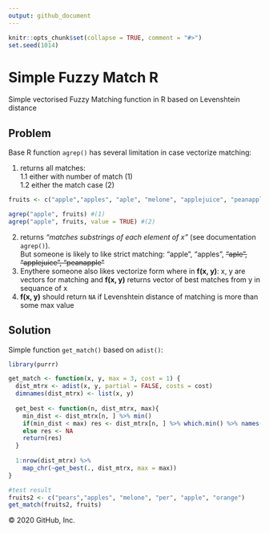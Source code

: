 ```yaml
---
output: github_document
---
```


```r
knitr::opts_chunk$set(collapse = TRUE, comment = "#>")
set.seed(1014)
```

# Simple Fuzzy Match R
Simple vectorised Fuzzy Matching function in R based on Levenshtein distance

## Problem

Base R function `agrep()` has several limitation in case vectorize matching:

1. returns all matches:  
1.1 either with number of match (1)  
1.2 either the match case (2)

```r
fruits <- c("apple","apples", "aple", "melone", "applejuice", "peanapple", "pear")

agrep("apple", fruits) #(1)
agrep("apple", fruits, value = TRUE) #(2)
```

2. returns *"matches substrings of each element of x"* (see documentation `agrep()`).  
But someone is likely to like strict matching: "apple", "apples", ~~"aple", "applejuice", "peanapple"~~ 
3. Enythere someone also likes vectorize form where in **f(x, y)**: x, y are vectors for matching and **f(x, y)** returns vector of best matches from y in sequance of x
4. **f(x, y)** should return `NA` if Levenshtein distance of matching is more than some max value  

## Solution
Simple function `get_match()` based on `adist()`:
```r
library(purrr)

get_match <- function(x, y, max = 3, cost = 1) {
  dist_mtrx <- adist(x, y, partial = FALSE, costs = cost) 
  dimnames(dist_mtrx) <- list(x, y)
  
  get_best <- function(n, dist_mtrx, max){
    min_dist <- dist_mtrx[n, ] %>% min()
    if(min_dist < max) res <- dist_mtrx[n, ] %>% which.min() %>% names()
    else res <- NA
    return(res)
  }
  
  1:nrow(dist_mtrx) %>% 
    map_chr(~get_best(., dist_mtrx, max = max))
}

#test result
fruits2 <- c("pears","apples", "melone", "per", "apple", "orange")
get_match(fruits2, fruits)
```
© 2020 GitHub, Inc.
